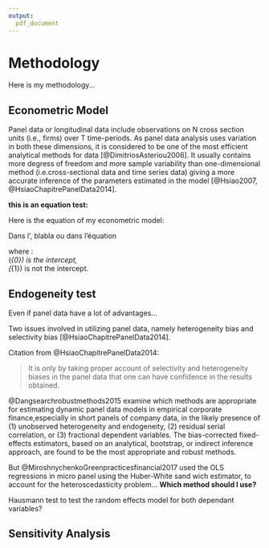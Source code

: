 ```yaml
---
output:
  pdf_document
---
```


# Methodology

Here is my methodology...

## Econometric Model

Panel data or longitudinal data include observations on N cross section units (i.e., firms) over T time-periods. As panel data analysis uses variation in both these dimensions, it is considered to be one of the most efficient analytical methods for data [@DimitriosAsteriou2006]. It usually contains more degress of freedom and more sample variability than one-dimensional method (i.e.cross-sectional data and time series data) giving a more accurate inference of the parameters estimated in the model [@Hsiao2007, @HsiaoChapitrePanelData2014].


**this is an equation test: **

Here is the equation of my econometric model:


\begin{equation}
Per_{it} = \beta_{0} + \beta_{1} (X1_{t-1}) + \beta_{2} (X2_{t-1}) + \varepsilon_{it}
\label{EconometricModel}
\end{equation}

Dans l'\autoref{EconometricModel}, blabla ou dans l'équation \ref{EconometricModel}

where :\
\(\beta_{0}\) is the intercept,\
\(\beta_{1}\) is not the intercept.





## Endogeneity test

Even if panel data have a lot of advantages...


Two issues involved in utilizing panel data, namely heterogeneity bias and selectivity bias [@HsiaoChapitrePanelData2014].

Citation from @HsiaoChapitrePanelData2014:

> It is only by taking proper account of selectivity and heterogeneity biases in the panel data that one can have confidence in the results obtained.

@Dangsearchrobustmethods2015 examine which methods are appropriate for estimating dynamic panel data models in empirical corporate finance,especially in short panels of company data, in the likely presence of (1) unobserved heterogeneity and endogeneity, (2) residual serial correlation, or (3) fractional dependent variables. The bias-corrected fixed-effects estimators, based on an analytical, bootstrap, or indirect inference approach, are found to be the most appropriate and robust methods. 

But @MiroshnychenkoGreenpracticesfinancial2017 used the OLS regressions in micro panel using the Huber-White sand
wich estimator, to account for the heteroscedasticity problem... **Which method should I use?**


Hausmann test to test the random effects model for both dependant variables?



## Sensitivity Analysis